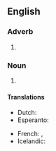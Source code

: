{{also|PLZ|plž|pĺž}}
==English==

===Adverb===
{{en-adv|-}}

# {{lb|en|slang|internet slang|texting}} {{abbreviation of|en|please}}

===Noun===
{{en-noun|-}}

# {{abbreviation of|en|plaza}}
#: {{syn|en|Plz|Plz.}}
#: {{cot|en|Cr.|St.|Blvd.|Ave.|Pl.|Ln.|Lnwy.|Pkwy.|Hwy.|Wy.}}

====Translations====
{{trans-top|short for please}}
* Dutch: {{t+|nl|a.u.b.}}
* Esperanto: {{t|eo|bv.}}
{{trans-mid}}
* French: {{t+|fr|svp}}, {{t+|fr|stp}}
* Icelandic: {{t|is|plís}}
{{trans-bottom}}
